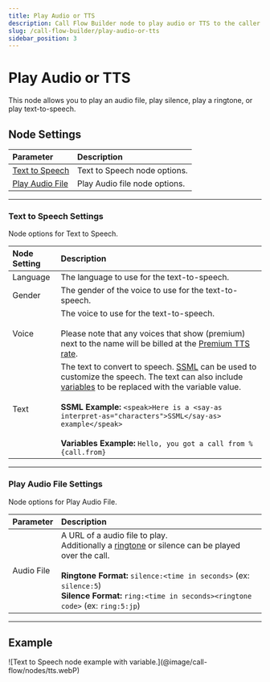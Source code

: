 ---
title: Play Audio or TTS
description: Call Flow Builder node to play audio or TTS to the caller.
slug: /call-flow-builder/play-audio-or-tts
sidebar_position: 3
---

# Play Audio or TTS

This node allows you to play an audio file, play silence, play a ringtone, or play text-to-speech.



## **Node Settings**

| Parameter                                    | Description                   |
|:---------------------------------------------|:------------------------------|
| [Text to Speech](#text-to-speech-settings)   | Text to Speech node options.  |
| [Play Audio File](#play-audio-file-settings) | Play Audio file node options. |


---

### Text to Speech Settings

Node options for Text to Speech.

| Node Setting | Description                                                                                                                                                                                                                                                                                                                                                                                                                           |
|:-------------|:--------------------------------------------------------------------------------------------------------------------------------------------------------------------------------------------------------------------------------------------------------------------------------------------------------------------------------------------------------------------------------------------------------------------------------------|
| Language     | The language to use for the text-to-speech.                                                                                                                                                                                                                                                                                                                                                                                           |
| Gender       | The gender of the voice to use for the text-to-speech.                                                                                                                                                                                                                                                                                                                                                                                |
| Voice        | The voice to use for the text-to-speech. <br /><br />Please note that any voices that show (premium) next to the name will be billed at the [Premium TTS rate](https://signalwire.com/pricing/voice).                                                                                                                                                                                                                                 |
| Text         | The text to convert to speech. [SSML](https://cloud.google.com/text-to-speech/docs/ssml) can be used to customize the speech. The text can also include [variables](/call-flow-builder/variables) to be replaced with the variable value.<br /><br />**SSML Example:** `<speak>Here is a <say-as interpret-as="characters">SSML</say-as> example</speak>`<br /><br />**Variables Example:** `Hello, you got a call from %{call.from}` |

---

### Play Audio File Settings

Node options for Play Audio File.

| Parameter  | Description                                                                                                                                                                                                                                                                                                                            |
|:-----------|:---------------------------------------------------------------------------------------------------------------------------------------------------------------------------------------------------------------------------------------------------------------------------------------------------------------------------------------|
| Audio File | A URL of a audio file to play.<br />Additionally a [ringtone](/sdks/relay-realtime-sdk/voice/types#ringtonename) or silence can be played over the call.<br /><br />**Ringtone Format:** `silence:<time in seconds>` (ex: `silence:5`)<br />**Silence Format:** `ring:<time in seconds><ringtone code>` (ex: `ring:5:jp`) |

---

## Example

<Frame caption="Text to Speech node example with variable" ogImage>
![Text to Speech node example with variable.](@image/call-flow/nodes/tts.webP)
</Frame>